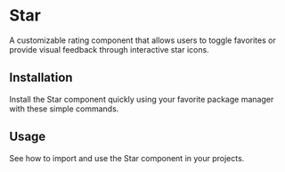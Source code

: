 
# Star

A customizable rating component that allows users to toggle favorites or provide visual feedback through interactive star icons.

<div className="my-8 flex flex-col gap-4">
  <ComponentWrapper>
    <div className="flex items-center gap-4">
      <Star />
    </div>
  </ComponentWrapper>
</div>

## Installation

Install the Star component quickly using your favorite package manager with these simple commands.

<div className="my-8 flex flex-col gap-4">
  <CommandLine command="npx astui@latest add Star" />
  <CommandLine command="pnpm dlx astui@latest add Star" />
</div>

## Usage

See how to import and use the Star component in your projects.

<div className="my-8 flex flex-col gap-4">
  <CommandLine language="tsx" command='import Star from "@/components/astra/Star"' />
<Star />
  <CommandLine language="tsx" command='// With custom props
<Star initialValue={true} size={64} color="#FFD700" onClick={() => console.log("Star clicked!")} />' />
</div>